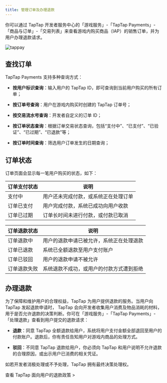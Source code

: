 ```yaml
---
title: 管理订单及办理退款
---
```


<head>
  <meta name="robots" content="noindex" />
</head>

你可以通过 TapTap 开发者服务中心的「游戏服务」-「TapTap Payments」-「商品与订单」-「交易列表」来查看游戏内购买商品（IAP）的销售订单，并为用户办理退款请求。

![tappay](https://capacity-files.lcfile.com/79Fd37HcycsNb3QQ6dQfusxilvv21rgG/tappay-orders.png)

## 查找订单

TapTap Payments 支持多种查询方式：

* __按用户标识查询__：输入用户的 TapTap ID，即可查询到当前用户购买的所有订单；

* __按订单号查询__：用户在游戏内购买时创建的 TapTap 订单号；

* __按交易流水号查询__：开发者自定义的订单 ID；

* __按订单状态查询__：根据订单交易状态查询，包括“支付中”、“已支付”、“已验证”、“已过期”、“已退款”等；

* __按订单时间查询__：筛选用户订单发生的日期查询；

## 订单状态

订单页面会显示每一笔用户购买的状态，如下：

|  订单支付状态  | 说明  |
|  ----  | ----  |
| 支付中  | 用户还未完成付款，或系统正在处理订单 |
| 订单已支付 | 用户完成付款，系统已成功向用户收款 |
| 订单已过期  | 订单长时间未进行付款，或付款已取消 |

| 订单退款状态  | 说明 |
|  ----  | ----  |
| 订单退款中  | 用户的退款申请已被允许，系统正在处理退款 |
| 订单已退款 | 系统已全额退款至用户支付账户 |
| 订单已驳回  | 用户的退款申请不被允许 |
| 订单退款失败  | 系统退款不成功，或用户的付款方式遭到拒绝 |

## 办理退款

为了保障和维护用户的合理权益，TapTap 为用户提供退款的服务。当用户向 TapTap 发起退款申请时， TapTap 会向开发者收集用户消费及物品消耗的材料，用于是否允许退款的决策判断。你可在「游戏服务」-「TapTap Payments」-「处理退款」查看到用户提交的退款请求：

* __退款__：同意 TapTap 全额退款给用户，系统将用户支付金额全部退回至用户的付款账户。退款后，你有责任告知用户对游戏内商品的处理方式。

* __驳回__：不同意 TapTap 退款给用户，你必须向 TapTap 和用户说明不允许退款的合理原因，或出示用户已消费的相关凭证。

如若开发者消极处理或不予处理，TapTap 拥有最终决策处理权。

查看 TapTap 面向用户的退款政策  >
